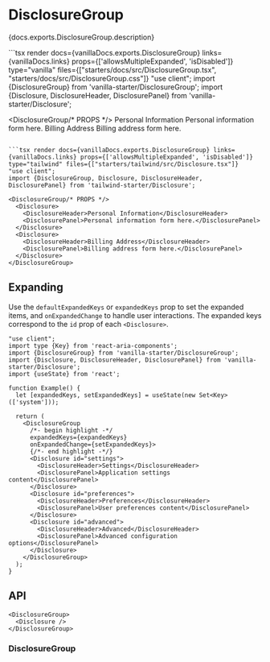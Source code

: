 


# DisclosureGroup

<PageDescription>{docs.exports.DisclosureGroup.description}</PageDescription>

<ExampleSwitcher>
  ```tsx render docs={vanillaDocs.exports.DisclosureGroup} links={vanillaDocs.links} props={['allowsMultipleExpanded', 'isDisabled']} type="vanilla" files={["starters/docs/src/DisclosureGroup.tsx", "starters/docs/src/DisclosureGroup.css"]}
  "use client";
  import {DisclosureGroup} from 'vanilla-starter/DisclosureGroup';
  import {Disclosure, DisclosureHeader, DisclosurePanel} from 'vanilla-starter/Disclosure';

  <DisclosureGroup/* PROPS */>
    <Disclosure>
      <DisclosureHeader>Personal Information</DisclosureHeader>
      <DisclosurePanel>Personal information form here.</DisclosurePanel>
    </Disclosure>
    <Disclosure>
      <DisclosureHeader>Billing Address</DisclosureHeader>
      <DisclosurePanel>Billing address form here.</DisclosurePanel>
    </Disclosure>
  </DisclosureGroup>
  ```

  ```tsx render docs={vanillaDocs.exports.DisclosureGroup} links={vanillaDocs.links} props={['allowsMultipleExpanded', 'isDisabled']} type="tailwind" files={["starters/tailwind/src/Disclosure.tsx"]}
  "use client";
  import {DisclosureGroup, Disclosure, DisclosureHeader, DisclosurePanel} from 'tailwind-starter/Disclosure';

  <DisclosureGroup/* PROPS */>
    <Disclosure>
      <DisclosureHeader>Personal Information</DisclosureHeader>
      <DisclosurePanel>Personal information form here.</DisclosurePanel>
    </Disclosure>
    <Disclosure>
      <DisclosureHeader>Billing Address</DisclosureHeader>
      <DisclosurePanel>Billing address form here.</DisclosurePanel>
    </Disclosure>
  </DisclosureGroup>
  ```
</ExampleSwitcher>

## Expanding

Use the `defaultExpandedKeys` or `expandedKeys` prop to set the expanded items, and `onExpandedChange` to handle user interactions. The expanded keys correspond to the `id` prop of each `<Disclosure>`.

```tsx render
"use client";
import type {Key} from 'react-aria-components';
import {DisclosureGroup} from 'vanilla-starter/DisclosureGroup';
import {Disclosure, DisclosureHeader, DisclosurePanel} from 'vanilla-starter/Disclosure';
import {useState} from 'react';

function Example() {
  let [expandedKeys, setExpandedKeys] = useState(new Set<Key>(['system']));

  return (
    <DisclosureGroup
      /*- begin highlight -*/
      expandedKeys={expandedKeys}
      onExpandedChange={setExpandedKeys}>
      {/*- end highlight -*/}
      <Disclosure id="settings">
        <DisclosureHeader>Settings</DisclosureHeader>
        <DisclosurePanel>Application settings content</DisclosurePanel>
      </Disclosure>
      <Disclosure id="preferences">
        <DisclosureHeader>Preferences</DisclosureHeader>
        <DisclosurePanel>User preferences content</DisclosurePanel>
      </Disclosure>
      <Disclosure id="advanced">
        <DisclosureHeader>Advanced</DisclosureHeader>
        <DisclosurePanel>Advanced configuration options</DisclosurePanel>
      </Disclosure>
    </DisclosureGroup>
  );
}
```

## API

<Anatomy />

```tsx links={{DisclosureGroup: '#disclosuregroup', Disclosure: 'Disclosure.html'}}
<DisclosureGroup>
  <Disclosure />
</DisclosureGroup>
```

### DisclosureGroup

<PropTable component={docs.exports.DisclosureGroup} links={docs.links} />

